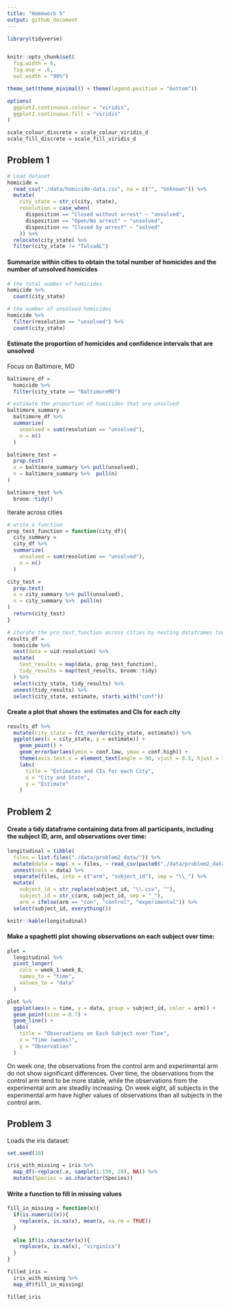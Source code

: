 ```yaml
---
title: "Homework 5"
output: github_document
---
```


```r
library(tidyverse)


knitr::opts_chunk$set(
  fig.width = 6, 
  fig.asp = .6,
  out.width = "90%")

theme_set(theme_minimal() + theme(legend.position = "bottom"))

options(
  ggplot2.continuous.colour = "viridis",
  ggplot2.continuous.fill = "viridis"
)

scale_colour_discrete = scale_colour_viridis_d
scale_fill_discrete = scale_fill_viridis_d
```

## Problem 1
```r
# Load dataset
homicide = 
  read_csv("./data/homicide-data.csv", na = c("", "Unknown")) %>% 
  mutate(
    city_state = str_c(city, state), 
    resolution = case_when(
      disposition == "Closed without arrest" ~ "unsolved", 
      disposition == "Open/No arrest" ~ "unsolved", 
      disposition == "Closed by arrest" ~ "solved"
    )) %>% 
  relocate(city_state) %>% 
  filter(city_state != "TulsaAL")
```

#### Summarize within cities to obtain the total number of homicides and the number of unsolved homicides

```r
# the total number of homicides
homicide %>% 
  count(city_state)

# the number of unsolved homicides
homicide %>%  
  filter(resolution == "unsolved") %>% 
  count(city_state)
```

#### Estimate the proportion of homicides and confidence intervals that are unsolved
Focus on Baltimore, MD

```r
baltimore_df = 
  homicide %>% 
  filter(city_state == "BaltimoreMD")

# estimate the proportion of homicides that are unsolved
baltimore_summary = 
  baltimore_df %>% 
  summarize(
    unsolved = sum(resolution == "unsolved"), 
    n = n()
  )

baltimore_test = 
  prop.test(
  x = baltimore_summary %>% pull(unsolved), 
  n = baltimore_summary %>%  pull(n)
)

baltimore_test %>% 
  broom::tidy()
```

Iterate across cities

```r
# write a function
prop_test_function = function(city_df){
  city_summary = 
  city_df %>% 
  summarize(
    unsolved = sum(resolution == "unsolved"), 
    n = n()
  )

city_test = 
  prop.test(
  x = city_summary %>% pull(unsolved), 
  n = city_summary %>%  pull(n)
)
  return(city_test)
}

```

```r
# iterate the pro_test_function across cities by nesting dataframes together
results_df = 
  homicide %>% 
  nest(data = uid:resolution) %>% 
  mutate(
    test_results = map(data, prop_test_function), 
    tidy_results = map(test_results, broom::tidy)
  ) %>% 
  select(city_state, tidy_results) %>% 
  unnest(tidy_results) %>% 
  select(city_state, estimate, starts_with("conf"))
```

#### Create a plot that shows the estimates and CIs for each city

```r
results_df %>% 
  mutate(city_state = fct_reorder(city_state, estimate)) %>% 
  ggplot(aes(x = city_state, y = estimate)) +
    geom_point() +
    geom_errorbar(aes(ymin = conf.low, ymax = conf.high)) +
    theme(axis.text.x = element_text(angle = 90, vjust = 0.5, hjust = 1)) +
    labs(
      title = "Estimates and CIs for each City", 
      x = "City and State", 
      y = "Estimate"
    )
```

## Problem 2
#### Create a tidy dataframe containing data from all participants, including the subject ID, arm, and observations over time:
```r
longitudinal = tibble(
  files = list.files("./data/problem2_data/")) %>% 
  mutate(data = map(.x = files, ~ read_csv(paste0("./data/problem2_data/", .x)))) %>% 
  unnest(cols = data) %>% 
  separate(files, into = c("arm", "subject_id"), sep = "\\_") %>% 
  mutate(
    subject_id = str_replace(subject_id, "\\.csv", ""), 
    subject_id = str_c(arm, subject_id, sep = "_"),
    arm = ifelse(arm == "con", "control", "experimental")) %>% 
  select(subject_id, everything())

knitr::kable(longitudinal)
```

#### Make a spaghetti plot showing observations on each subject over time: 

```r
plot = 
  longitudinal %>% 
  pivot_longer(
    cols = week_1:week_8,
    names_to = "time",
    values_to = "data"
  )

plot %>% 
  ggplot(aes(x = time, y = data, group = subject_id, color = arm)) +
  geom_point(size = 0.7) +
  geom_line() +
  labs(
    title = "Observations on Each Subject over Time", 
    x = "Time (weeks)", 
    y = "Observation"
  )
```

On week one, the observations from the control arm and experimental arm do not show significant differences. Over time, the observations from the control arm tend to be more stable, while the observations from the experimental arm are steadily increasing. On week eight, all subjects in the experimental arm have higher values of observations than all subjects in the control arm. 

## Problem 3

Loads the iris dataset: 
```r
set.seed(10)

iris_with_missing = iris %>% 
  map_df(~replace(.x, sample(1:150, 20), NA)) %>%
  mutate(Species = as.character(Species))
```

#### Write a function to fill in missing values

```r
fill_in_missing = function(x){
  if(is.numeric(x)){
    replace(x, is.na(x), mean(x, na.rm = TRUE))
  }
  
  else if(is.character(x)){
    replace(x, is.na(x), "virginica")
  }
}

filled_iris = 
  iris_with_missing %>% 
  map_df(fill_in_missing) 

filled_iris
```

